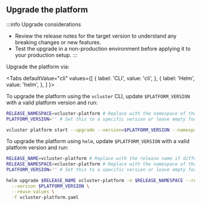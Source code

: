 
## Upgrade the platform

:::info Upgrade considerations
- Review the release notes for the target version to understand any breaking changes or new features.
- Test the upgrade in a non-production environment before applying it to your production setup.
:::

Upgrade the platform via:

<Tabs
  defaultValue="cli"
  values={[
    { label: 'CLI', value: 'cli', },
    { label: 'Helm', value: 'helm', },
  ]
}>
<TabItem value="cli">

To upgrade the platform using the `vcluster` CLI, update `$PLATFORM_VERSION` with a valid platform version and run:

```bash title="Upgrade the platform using vCluster CLI"
RELEASE_NAMESPACE=vcluster-platform # Replace with the namespace of the platform deployment if different
PLATFORM_VERSION='' # Set this to a specific version or leave empty for latest

vcluster platform start --upgrade --version=$PLATFORM_VERSION --namespace=$RELEASE_NAMESPACE --values=vcluster-platform.yaml
```

</TabItem>
<TabItem value="helm">

To upgrade the platform using `helm`, update `$PLATFORM_VERSION` with a valid platform version and run:

```bash title="Upgrade the platform using helm"
RELEASE_NAME=vcluster-platform # Replace with the release name if different
RELEASE_NAMESPACE=vcluster-platform # Replace with the namespace of the platform deployment if different
PLATFORM_VERSION='' # Set this to a specific version or leave empty for latest

helm upgrade $RELEASE_NAME vcluster-platform -n $RELEASE_NAMESPACE --repository-config '' --repo https://charts.loft.sh \
  --version $PLATFORM_VERSION \
  --reuse-values \
  -f vcluster-platform.yaml
```

</TabItem>
</Tabs>
